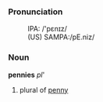 ===Pronunciation===
: IPA: /'pɛnɪz/
:(US) SAMPA:/pE.niz/

===Noun===
'''pennies''' ''pl'''

#plural of [[penny]]